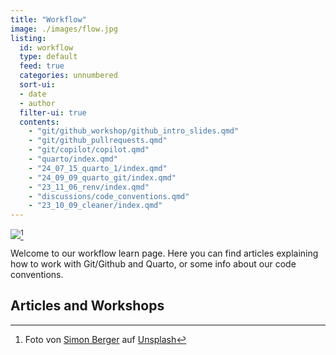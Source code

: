 ```yaml
---
title: "Workflow"
image: ./images/flow.jpg
listing:
  id: workflow
  type: default
  feed: true
  categories: unnumbered
  sort-ui:
  - date
  - author
  filter-ui: true
  contents:
    - "git/github_workshop/github_intro_slides.qmd"
    - "git/github_pullrequests.qmd"
    - "git/copilot/copilot.qmd"
    - "quarto/index.qmd"
    - "24_07_15_quarto_1/index.qmd"
    - "24_09_09_quarto_git/index.qmd"
    - "23_11_06_renv/index.qmd"
    - "discussions/code_conventions.qmd"
    - "23_10_09_cleaner/index.qmd"
---
```


![](./images/flow.jpg)[^1]

[^1]: Foto von <a href="https://unsplash.com/de/@8moments?utm_content=creditCopyText&utm_medium=referral&utm_source=unsplash">Simon Berger</a> auf <a href="https://unsplash.com/de/fotos/zeitrafferfotografie-von-bach-und-gelbem-ahornblatt-auf-grauem-felsen-uKK-aXYdsYo?utm_content=creditCopyText&utm_medium=referral&utm_source=unsplash">Unsplash</a>

Welcome to our workflow learn page. Here you can find articles explaining how to work with Git/Github and Quarto, or some info about our code conventions.

## Articles and Workshops

::: {workflow}
:::
